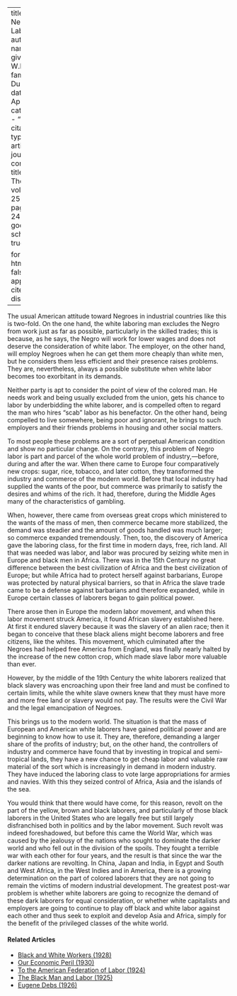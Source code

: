
---
title: 'The Negro and Labor'
author:
  - name:
      given: W.E.B.
      family: Du Bois
date: Apr. 1922
categories: 
  - ""
citation: 
  type: article-journal
  container-title: The Crisis
  volume: 25
  issue: 6
  page: 248-249
google-scholar: true

format:
  html:
    toc: false
    appendix-cite-as: display
---



The usual American attitude toward Negroes in industrial countries like this is two-fold. On the one hand, the white laboring man excludes the Negro from work just as far as possible, particularly in the skilled trades; this is because, as he says, the Negro will work for lower wages and does not deserve the consideration of white labor. The employer, on the other hand, will employ Negroes when he can get them more cheaply than white men, but he considers them less efficient and their presence raises problems. They are, nevertheless, always a possible substitute when white labor becomes too exorbitant in its demands. 

Neither party is apt to consider the point of view of the colored man. He needs work and being usually excluded from the union, gets his chance to labor by underbidding the white laborer, and is compelled often to regard the man who hires "scab" labor as his benefactor. On the other hand, being compelled to live somewhere, being poor and ignorant, he brings to such employers and their friends problems in housing and other social matters. 

To most people these problems are a sort of perpetual American condition and show no particular change. On the contrary, this problem of Negro labor is part and parcel of the whole world problem of industry,---before, during and after the war. When there came to Europe four comparatively new crops: sugar, rice, tobacco, and later cotton, they transformed the industry and commerce of the modern world. Before that local industry had supplied the wants of the poor, but commerce was primarily to satisfy the desires and whims of the rich. It had, therefore, during the Middle Ages many of the characteristics of gambling. 

When, however, there came from overseas great crops which ministered to the wants of the mass of men, then commerce became more stabilized, the demand was steadier and the amount of goods handled was much larger; so commerce expanded tremendously. Then, too, the discovery of America gave the laboring class, for the first time in modern days, free, rich land. All that was needed was labor, and labor was procured by seizing white men in Europe and black men in Africa. There was in the 15th Century no great difference between the best civilization of Africa and the best civilization of Europe; but while Africa had to protect herself against barbarians, Europe was protected by natural physical barriers, so that in Africa the slave trade came to be a defense against barbarians and therefore expanded, while in Europe certain classes of laborers began to gain political power. 

There arose then in Europe the modern labor movement, and when this labor movement struck America, it found African slavery established here. At first it endured slavery because it was the slavery of an alien race; then it began to conceive that these black aliens might become laborers and free citizens, like the whites. This movement, which culminated after the Negroes had helped free America from England, was finally nearly halted by the increase of the new cotton crop, which made slave labor more valuable than ever. 

However, by the middle of the 19th Century the white laborers realized that black slavery was encroaching upon their free land and must be confined to certain limits, while the white slave owners knew that they must have more and more free land or slavery would not pay. The results were the Civil War and the legal emancipation of Negroes. 

This brings us to the modern world. The situation is that the mass of European and American white laborers have gained political power and are beginning to know how to use it. They are, therefore, demanding a larger share of the profits of industry; but, on the other hand, the controllers of industry and commerce have found that by investing in tropical and semi-tropical lands, they have a new chance to get cheap labor and valuable raw material of the sort which is increasingly in demand in modern industry. They have induced the laboring class to vote large appropriations for armies and navies. With this they seized control of Africa, Asia and the islands of the sea. 

You would think that there would have come, for this reason, revolt on the part of the yellow, brown and black laborers, and particularly of those black laborers in the United States who are legally free but still largely disfranchised both in politics and by the labor movement. Such revolt was indeed foreshadowed, but before this came the World War, which was caused by the jealousy of the nations who sought to dominate the darker world and who fell out in the division of the spoils. They fought a terrible war with each other for four years, and the result is that since the war the darker nations are revolting. In China, Japan and India, in Egypt and South and West Africa, in the West Indies and in America, there is a growing determination on the part of colored laborers that they are not going to remain the victims of modern industrial development. The greatest post-war problem is whether white laborers are going to recognize the demand of these dark laborers for equal consideration, or whether white capitalists and employers are going to continue to play off black and white labor against each other and thus seek to exploit and develop Asia and Africa, simply for the benefit of the privileged classes of the white world.

<!-- Similar articles start here -->
<div  class="clear-wrap"></div>

#### Related Articles

* [Black and White Workers (1928)](/Volumes/35/03/black_and_white_workers.html)
* [Our Economic Peril (1930)](/Volumes/37/03/our_economic_peril.html)
* [To the American Federation of Labor (1924)](/Volumes/28/04/american_federation_of_labor.html)
* [The Black Man and Labor (1925)](/Volumes/31/02/black_man_and_labor.html)
* [Eugene Debs (1926)](/Volumes/33/02/debs.html)

<!-- Similar articles end here -->